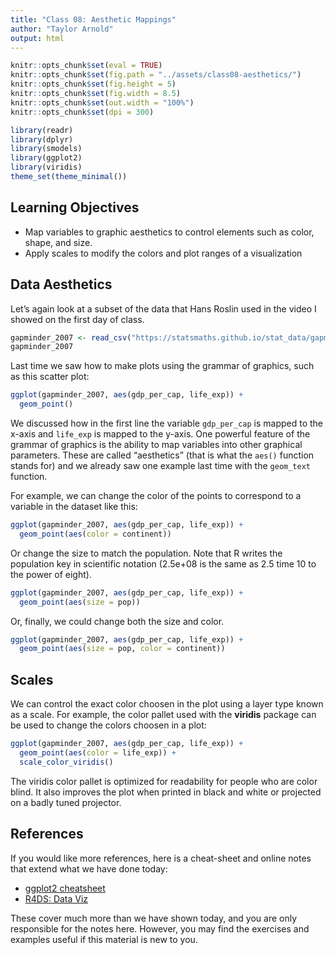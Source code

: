 ```yaml
---
title: "Class 08: Aesthetic Mappings"
author: "Taylor Arnold"
output: html
---
```


```r
knitr::opts_chunk$set(eval = TRUE)
knitr::opts_chunk$set(fig.path = "../assets/class08-aesthetics/")
knitr::opts_chunk$set(fig.height = 5)
knitr::opts_chunk$set(fig.width = 8.5)
knitr::opts_chunk$set(out.width = "100%")
knitr::opts_chunk$set(dpi = 300)
```

```r
library(readr)
library(dplyr)
library(smodels)
library(ggplot2)
library(viridis)
theme_set(theme_minimal())
```

## Learning Objectives

- Map variables to graphic aesthetics to control elements such as color, shape,
and size.
- Apply scales to modify the colors and plot ranges of a visualization

## Data Aesthetics

Let's again look at a subset of the data that Hans Roslin used in the video I showed on
the first day of class.

```r
gapminder_2007 <- read_csv("https://statsmaths.github.io/stat_data/gapminder_2007.csv")
gapminder_2007
```

Last time we saw how to make plots using the grammar of graphics, such as this
scatter plot:

```r
ggplot(gapminder_2007, aes(gdp_per_cap, life_exp)) +
  geom_point()
```

We discussed how in the first line the variable `gdp_per_cap` is mapped to the x-axis
and `life_exp` is mapped to the y-axis. One powerful feature of the grammar of graphics
is the ability to map variables into other graphical parameters. These are called
"aesthetics" (that is what the `aes()` function stands for) and we already saw one example
last time with the `geom_text` function.

For example, we can change the color of the points to correspond to a variable in the
dataset like this:

```r
ggplot(gapminder_2007, aes(gdp_per_cap, life_exp)) +
  geom_point(aes(color = continent))
```

Or change the size to match the population. Note that R writes the population
key in scientific notation (2.5e+08 is the same as 2.5 time 10 to the power of
eight).

```r
ggplot(gapminder_2007, aes(gdp_per_cap, life_exp)) +
  geom_point(aes(size = pop))
```

Or, finally, we could change both the size and color.

```r
ggplot(gapminder_2007, aes(gdp_per_cap, life_exp)) +
  geom_point(aes(size = pop, color = continent))
```

## Scales

We can control the exact color choosen in the plot using a layer type known as
a scale. For example, the color pallet used with the **viridis** package can be
used to change the colors choosen in a plot:

```r
ggplot(gapminder_2007, aes(gdp_per_cap, life_exp)) +
  geom_point(aes(color = life_exp)) +
  scale_color_viridis()
```

The viridis color pallet is optimized for readability for people who are color blind.
It also improves the plot when printed in black and white or projected on a badly
tuned projector.

## References

If you would like more references, here is a cheat-sheet and online notes that
extend what we have done today:

- [ggplot2 cheatsheet](https://github.com/rstudio/cheatsheets/raw/master/data-visualization-2.1.pdf)
- [R4DS: Data Viz](http://r4ds.had.co.nz/data-visualisation.html)

These cover much more than we have shown today, and you are only responsible
for the notes here. However, you may find the exercises and examples useful
if this material is new to you.

